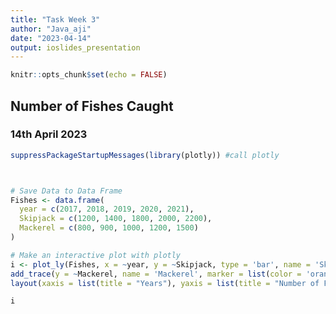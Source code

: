 ---
title: "Task Week 3"
author: "Java_aji"
date: "2023-04-14"
output: ioslides_presentation
---

```{r setup, include=FALSE}
knitr::opts_chunk$set(echo = FALSE)
```

## Number of Fishes Caught
### 14th April 2023
```{r, comment= FALSE, warning=FALSE}
suppressPackageStartupMessages(library(plotly)) #call plotly



# Save Data to Data Frame
Fishes <- data.frame(
  year = c(2017, 2018, 2019, 2020, 2021),
  Skipjack = c(1200, 1400, 1800, 2000, 2200),
  Mackerel = c(800, 900, 1000, 1200, 1500)
)

# Make an interactive plot with plotly
i <- plot_ly(Fishes, x = ~year, y = ~Skipjack, type = 'bar', name = 'Skipjack', marker = list(color = 'blue')) %>%
add_trace(y = ~Mackerel, name = 'Mackerel', marker = list(color = 'orange')) %>%
layout(xaxis = list(title = "Years"), yaxis = list(title = "Number of Fish Caught"), barmode = 'group', title = 'Fish Catch of Skipjack Tuna and Mackerel Tuna from 2017-2021 (tons)')

i
```